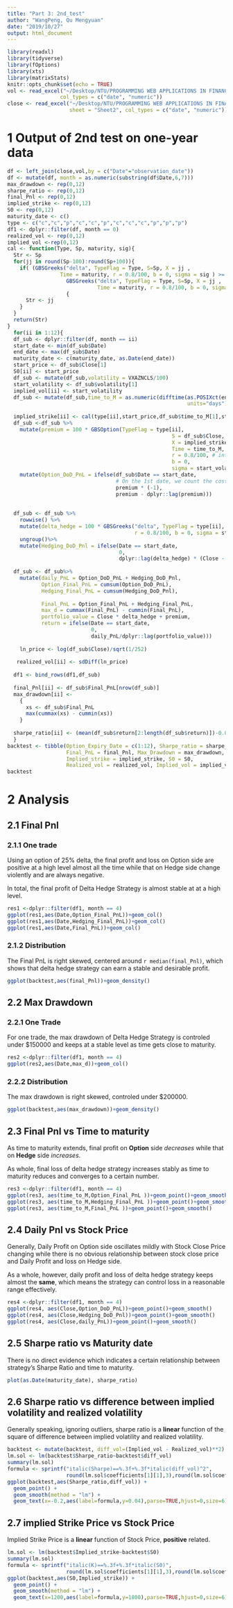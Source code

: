 ```yaml
---
title: "Part 3: 2nd_test"
author: "WangPeng, Qu Mengyuan"
date: "2019/10/27"
output: html_document
---
```


```r
library(readxl)
library(tidyverse)
library(fOptions)
library(xts)
library(matrixStats)
knitr::opts_chunk$set(echo = TRUE)
vol <- read_excel("~/Desktop/NTU/PROGRAMMING WEB APPLICATIONS IN FINANCE/FE8828-Qu Mengyuan/group project/Q3/VXAZNCLS.xlsx", 
                 col_types = c("date", "numeric"))
close <- read_excel("~/Desktop/NTU/PROGRAMMING WEB APPLICATIONS IN FINANCE/FE8828-Qu Mengyuan/group project/Q3/VXAZNCLS.xlsx", 
                    sheet = "Sheet2", col_types = c("date", "numeric"))
```

# 1 Output of 2nd test on one-year data
```r
df <- left_join(close,vol,by = c("Date"="observation_date"))
df <- mutate(df, month = as.numeric(substring(df$Date,6,7)))
max_drawdown <- rep(0,12)
sharpe_ratio <- rep(0,12)
final_Pnl <- rep(0,12)
implied_strike <- rep(0,12)
S0 <- rep(0,12)
maturity_date <- c()
type <- c("c","c","p","c","c","p","c","c","c","p","p","p")
df1 <- dplyr::filter(df, month == 0)
realized_vol <- rep(0,12)
implied_vol <-rep(0,12)
cal <- function(Type, Sp, maturity, sig){
  Str <- Sp
  for(jj in round(Sp-100):round(Sp+100)){
    if( (GBSGreeks("delta", TypeFlag = Type, S=Sp, X = jj , 
                 Time = maturity, r = 0.8/100, b = 0, sigma = sig ) >= 0.245)&(
                   GBSGreeks("delta", TypeFlag = Type, S=Sp, X = jj , 
                             Time = maturity, r = 0.8/100, b = 0, sigma = sig ) <= 0.255))
                   {
      Str <- jj
    }
  }
  return(Str)
}
  for(ii in 1:12){
  df_sub <- dplyr::filter(df, month == ii)
  start_date <- min(df_sub$Date)
  end_date <- max(df_sub$Date)
  maturity_date <- c(maturity_date, as.Date(end_date))
  start_price <- df_sub$Close[1]
  S0[ii] <- start_price
  df_sub <- mutate(df_sub,volatility = VXAZNCLS/100)
  start_volatility <- df_sub$volatility[1]
  implied_vol[ii] <- start_volatility
  df_sub <- mutate(df_sub,time_to_M = as.numeric(difftime(as.POSIXct(end_date), as.POSIXct(df_sub$Date, tz="UTC"), 
                                                          units="days")/365))
  
  implied_strike[ii] <- cal(type[ii],start_price,df_sub$time_to_M[1],start_volatility)
  df_sub <-df_sub %>%
    mutate(premium = 100 * GBSOption(TypeFlag = type[ii],
                                                     S = df_sub$Close,
                                                     X = implied_strike,
                                                     Time = time_to_M,
                                                     r = 0.8/100, # interest rate
                                                     b = 0,
                                                     sigma = start_volatility)@price)%>%
    mutate(Option_DoD_PnL = ifelse(df_sub$Date == start_date,
                                   # On the 1st date, we count the cost of buying the option
                                   premium * (-1),
                                   premium - dplyr::lag(premium))) 
  
  
  df_sub <- df_sub %>%
    rowwise() %>%
    mutate(delta_hedge = 100 * GBSGreeks("delta", TypeFlag = type[ii], S=Close, X = implied_strike[ii], Time = time_to_M, 
                                         r = 0.8/100, b = 0, sigma = start_volatility )  * (-1)) %>%
    ungroup()%>%
    mutate(Hedging_DoD_Pnl = ifelse(Date == start_date,
                                    0,
                                    dplyr::lag(delta_hedge) * (Close - dplyr::lag(Close))))
  
  df_sub <- df_sub%>%
    mutate(daily_PnL = Option_DoD_PnL + Hedging_DoD_Pnl,
           Option_Final_PnL = cumsum(Option_DoD_PnL),
           Hedging_Final_PnL = cumsum(Hedging_DoD_Pnl),
           
           Final_PnL = Option_Final_PnL + Hedging_Final_PnL,
           max_d = cummax(Final_PnL) - cummin(Final_PnL),
           portfolio_value = Close * delta_hedge + premium,
           return = ifelse(Date == start_date,
                           0,
                           daily_PnL/dplyr::lag(portfolio_value)))
  
    ln_price <- log(df_sub$Close)/sqrt(1/252)
  
   realized_vol[ii] <- sdDiff(ln_price)
   
  df1 <- bind_rows(df1,df_sub)
  
  final_Pnl[ii] <- df_sub$Final_PnL[nrow(df_sub)]
  max_drawdown[ii] <- 
    {
      xs <- df_sub$Final_PnL
      max(cummax(xs) - cummin(xs))
    }
  
  sharpe_ratio[ii] <- (mean(df_sub$return[2:length(df_sub$return)])-0.008/250)/stdev(df_sub$return[2:length(df_sub$return)])
  }
backtest <- tibble(Option_Expiry_Date = c(1:12), Sharpe_ratio = sharpe_ratio,
                   Final_PnL = final_Pnl, Max_Drawdown = max_drawdown, 
                   Implied_strike = implied_strike, S0 = S0,
                   Realized_vol = realized_vol, Implied_vol = implied_vol)
backtest
```

# 2 Analysis
## 2.1 Final Pnl
### 2.1.1 One trade
Using an option of 25% delta, the final profit and loss on Option side are positive at a high level almost all the time while that on Hedge side change violently and are always negative.

In total, the final profit of Delta Hedge Strategy is almost stable at at a high level.
```r
res1 <-dplyr::filter(df1, month == 4)
ggplot(res1,aes(Date,Option_Final_PnL))+geom_col()
ggplot(res1,aes(Date,Hedging_Final_PnL))+geom_col()
ggplot(res1,aes(Date,Final_PnL))+geom_col()
```

### 2.1.2 Distribution
The Final PnL is right skewed, centered around `r median(final_Pnl)`, which shows that delta hedge strategy can earn a stable and desirable profit.
```r
ggplot(backtest,aes(final_Pnl))+geom_density()
```

## 2.2 Max Drawdown
### 2.2.1 One Trade
For one trade, the max drawdown of Delta Hedge Strategy is controled under $150000 and keeps at a stable level as time gets close to maturity.
```r
res2 <-dplyr::filter(df1, month == 4)
ggplot(res2,aes(Date,max_d))+geom_col()
```

### 2.2.2 Distribution
The max drawdown is right skewed, controled under $200000.
```r
ggplot(backtest,aes(max_drawdown))+geom_density()
```

## 2.3 Final Pnl vs Time to maturity
As time to maturity extends, final profit on **Option** side *decreases* while that on **Hedge** side *increases*.

As whole, final loss of delta hedge strategy increases stably as time to maturity reduces and converges to a certain number.
```r
res3 <-dplyr::filter(df1, month == 4) 
ggplot(res3, aes(time_to_M,Option_Final_PnL ))+geom_point()+geom_smooth()
ggplot(res3, aes(time_to_M,Hedging_Final_PnL ))+geom_point()+geom_smooth()
ggplot(res3, aes(time_to_M,Final_PnL ))+geom_point()+geom_smooth()
```

## 2.4 Daily Pnl vs Stock Price
Generally, Daily Profit on Option side oscillates mildly with Stock Close Price changing while there is no obvious relationship between stock close price and Daily Profit and loss on Hedge side.

As a whole, however, daily profit and loss of delta hedge strategy keeps almost the **same**, which means the strategy can control loss in a reasonable range effectively.
```r
res4 <-dplyr::filter(df1, month == 4)
ggplot(res4, aes(Close,Option_DoD_PnL))+geom_point()+geom_smooth()
ggplot(res4, aes(Close,Hedging_DoD_Pnl))+geom_point()+geom_smooth()
ggplot(res4, aes(Close,daily_PnL))+geom_point()+geom_smooth()
```

## 2.5 Sharpe ratio vs Maturity date
There is no direct evidence which indicates a certain relationship between strategy's Sharpe Ratio and time to maturity.
```r
plot(as.Date(maturity_date), sharpe_ratio)
```

## 2.6 Sharpe ratio vs difference between implied volatility and realized volatility
Generally speaking, ignoring outliers, sharpe ratio is a **linear** function of the square of difference between implied volatility and realized volatility.
```r
backtest <- mutate(backtest, diff_vol=(Implied_vol - Realized_vol)**2)
lm.sol <- lm(backtest$Sharpe_ratio~backtest$diff_vol)
summary(lm.sol)
formula <- sprintf("italic(Sharpe)==%.3f+%.3f*italic(diff_vol)^2",
                   round(lm.sol$coefficients[1][1],3),round(lm.sol$coefficients[2],3))
ggplot(backtest,aes(Sharpe_ratio,diff_vol)) +
  geom_point() +
  geom_smooth(method = "lm") +
  geom_text(x=-0.2,aes(label=formula,y=0.04),parse=TRUE,hjust=0,size=6)
```

## 2.7 implied Strike Price vs Stock Price
Implied Strike Price is a **linear** function of Stock Price, **positive** related.
```r
lm.sol <- lm(backtest$Implied_strike~backtest$S0)
summary(lm.sol)
formula <- sprintf("italic(K)==%.3f+%.3f*italic(S0)",
                   round(lm.sol$coefficients[1][1],3),round(lm.sol$coefficients[2],3))
ggplot(backtest,aes(S0,Implied_strike)) +
  geom_point() +
  geom_smooth(method = "lm") +
  geom_text(x=1200,aes(label=formula,y=1800),parse=TRUE,hjust=0,size=6)
```